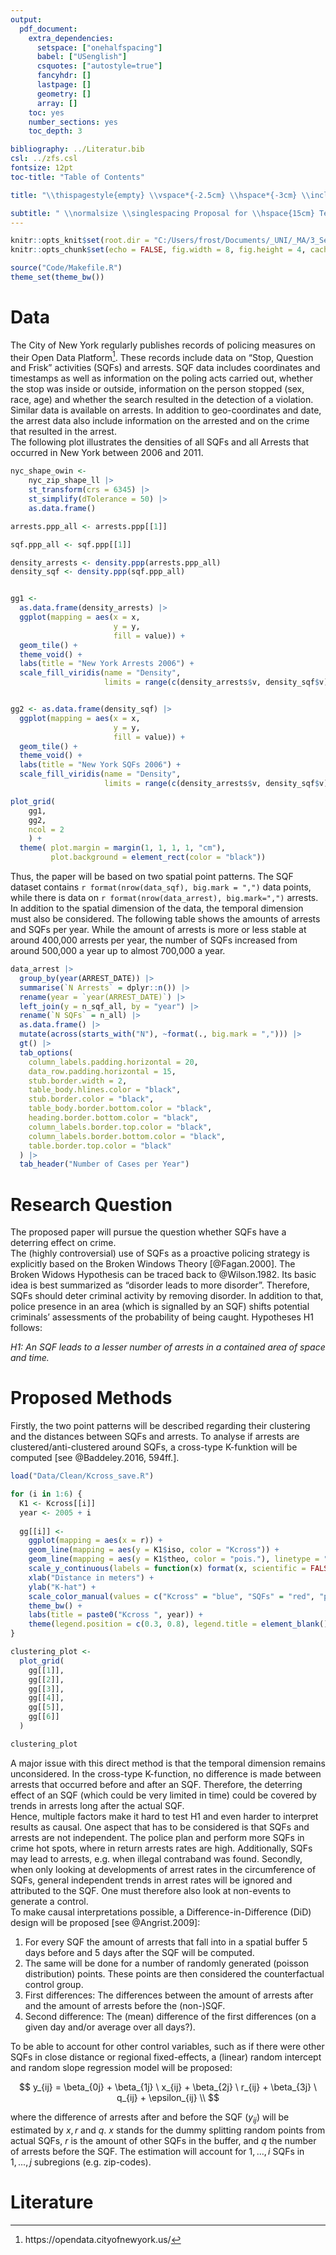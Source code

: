 ```yaml
---
output: 
  pdf_document:
    extra_dependencies:
      setspace: ["onehalfspacing"]
      babel: ["USenglish"]
      csquotes: ["autostyle=true"]
      fancyhdr: []
      lastpage: []
      geometry: []
      array: []
    toc: yes
    number_sections: yes
    toc_depth: 3

bibliography: ../Literatur.bib 
csl: ../zfs.csl
fontsize: 12pt
toc-title: "Table of Contents"

title: "\\thispagestyle{empty} \\vspace*{-2.5cm} \\hspace*{-3cm} \\includegraphics[width=4.2cm]{../Logo.png} \\hspace*{10cm} \\vspace*{1.8cm} \\linebreak Proposal: Crime Deterence and other \\hspace{15cm} Effects of SQFs on Arrests in New York City: \\hspace{15cm} A Spatial Analysis \\hspace{15cm} \\vspace*{0.1cm} \\linebreak \\hspace{15cm} \\large \\today"

subtitle: " \\normalsize \\singlespacing Proposal for \\hspace{15cm} Term Paper in \\hspace{15cm} \\enquote{Spatial Econometrics} (07-202-1402)\\vspace*{0.3cm} \\linebreak Winter Semester 22/23 \\hspace{15cm} \\hspace{15cm} Jordan Michael Adamson, PhD \\hspace{15cm} Institute for Empirical Research in Econ. \\hspace{15cm} Department of Economics \\hspace{15cm} University of Leipzig \\vspace*{3cm} \\linebreak \\hspace{15cm} \\textbf{Handed in by:} \\hspace{15cm} Jonas Frost, Student-ID: 3738889 \\hspace{15cm} Cichoriusstraße 17, 04318 Leipzig \\hspace{15cm} jonas.frost@studserv.uni-leipzig.de \\vspace*{0.5cm} \\linebreak \\hspace{15cm} Master's Student of Sociology at \\hspace{15cm} Intitute for Sociology \\hspace{15cm} Department of Social Sciences and Philosophy \\hspace{15cm} University of Leipzig \\newpage"
---
```


```r
knitr::opts_knit$set(root.dir = "C:/Users/frost/Documents/_UNI/_MA/3_Semester/Spatial_Econometrics/AA_Project_SpatEcon")
knitr::opts_chunk$set(echo = FALSE, fig.width = 8, fig.height = 4, cache = TRUE)
```

```r
source("Code/Makefile.R")
theme_set(theme_bw())
```

```{=latex}
\thispagestyle{empty}

\newpage
\setcounter{page}{1}
\newgeometry{
top=25mm,
bottom=25mm,
right= 30mm,
left=30mm,
headsep=6mm}
\setlength{\headheight}{13.59999pt}
\pagestyle{fancy}
\fancyhf{}
\lhead{\small Jonas Frost}
\chead{\small Proposal: SQFs and Arrests in New York City}
\rhead{\small{\rightmark}} 
\lfoot{}
\cfoot{}
\rfoot{Page \thepage \ of \pageref{LastPage} \hspace{0.3cm}}

```


# Data

The City of New York regularly publishes records of policing measures on their Open Data Platform^[https://opendata.cityofnewyork.us/]. These records include data on "Stop, Question and Frisk" activities (SQFs) and arrests. SQF data includes coordinates and timestamps as well as information on the poling acts carried out, whether the stop was inside or outside, information on the person stopped (sex, race, age) and whether the search resulted in the detection of a violation.  
Similar data is available on arrests. In addition to geo-coordinates and date, the arrest data also include information on the arrested and on the crime that resulted in the arrest.  
The following plot illustrates the densities of all SQFs and all Arrests that occurred in New York between 2006 and 2011.

```r
nyc_shape_owin <-
    nyc_zip_shape_ll |>
    st_transform(crs = 6345) |>
    st_simplify(dTolerance = 50) |>
    as.data.frame()

arrests.ppp_all <- arrests.ppp[[1]]

sqf.ppp_all <- sqf.ppp[[1]]

density_arrests <- density.ppp(arrests.ppp_all)
density_sqf <- density.ppp(sqf.ppp_all)


gg1 <-
  as.data.frame(density_arrests) |>
  ggplot(mapping = aes(x = x,
                       y = y,
                       fill = value)) +
  geom_tile() +
  theme_void() +
  labs(title = "New York Arrests 2006") +
  scale_fill_viridis(name = "Density",
                     limits = range(c(density_arrests$v, density_sqf$v), na.rm = TRUE))


gg2 <- as.data.frame(density_sqf) |>
  ggplot(mapping = aes(x = x,
                       y = y,
                       fill = value)) +
  geom_tile() +
  theme_void() +
  labs(title = "New York SQFs 2006") +
  scale_fill_viridis(name = "Density",
                     limits = range(c(density_arrests$v, density_sqf$v), na.rm = TRUE))

plot_grid(
    gg1,
    gg2,
    ncol = 2
    ) +
  theme( plot.margin = margin(1, 1, 1, 1, "cm"),
         plot.background = element_rect(color = "black")) 

```

Thus, the paper will be based on two spatial point patterns. The SQF dataset contains `r format(nrow(data_sqf), big.mark = ",")` data points, while there is data on `r format(nrow(data_arrest), big.mark=",")` arrests. In addition to the spatial dimension of the data, the temporal dimension must also be considered. The following table shows the amounts of arrests and SQFs per year. While the amount of arrests is more or less stable at around 400,000 arrests per year, the number of SQFs increased from around 500,000 a year up to almost 700,000 a year.
\newpage  
  
  

```r
data_arrest |>
  group_by(year(ARREST_DATE)) |>
  summarise(`N Arrests` = dplyr::n()) |>
  rename(year = `year(ARREST_DATE)`) |>
  left_join(y = n_sqf_all, by = "year") |>
  rename(`N SQFs` = n_all) |>
  as.data.frame() |>
  mutate(across(starts_with("N"), ~format(., big.mark = ","))) |>
  gt() |>
  tab_options(
    column_labels.padding.horizontal = 20,
    data_row.padding.horizontal = 15,
    stub.border.width = 2,
    table_body.hlines.color = "black",
    stub.border.color = "black",
    table_body.border.bottom.color = "black",
    heading.border.bottom.color = "black",
    column_labels.border.top.color = "black",
    column_labels.border.bottom.color = "black",
    table.border.top.color = "black"
  ) |>
  tab_header("Number of Cases per Year")
```


# Research Question

The proposed paper will pursue the question whether SQFs have a deterring effect on crime.  
The (highly controversial) use of SQFs as a proactive policing strategy is explicitly based on the Broken Windows Theory [@Fagan.2000]. The Broken Widows Hypothesis can be traced back to @Wilson.1982. Its basic idea is best summarized as "disorder leads to more disorder". Therefore, SQFs should deter criminal activity by removing disorder. In addition to that, police presence in an area (which is signalled by an SQF) shifts potential criminals' assessments of the probability of being caught. Hypotheses H1 follows:

  *H1: An SQF leads to a lesser number of arrests in a contained area of space and time.*

# Proposed Methods

Firstly, the two point patterns will be described regarding their clustering and the distances between SQFs and arrests. To analyse if arrests are clustered/anti-clustered around SQFs, a cross-type K-funktion will be computed [see @Baddeley.2016, 594ff.].


```r
load("Data/Clean/Kcross_save.R")

for (i in 1:6) {
  K1 <- Kcross[[i]]
  year <- 2005 + i
  
  gg[[i]] <-
    ggplot(mapping = aes(x = r)) +
    geom_line(mapping = aes(y = K1$iso, color = "Kcross")) +
    geom_line(mapping = aes(y = K1$theo, color = "pois."), linetype = "dashed") +
    scale_y_continuous(labels = function(x) format(x, scientific = FALSE)) +
    xlab("Distance in meters") +
    ylab("K-hat") +
    scale_color_manual(values = c("Kcross" = "blue", "SQFs" = "red", "pois." = "black"), name = "") +
    theme_bw() +
    labs(title = paste0("Kcross ", year)) +
    theme(legend.position = c(0.3, 0.8), legend.title = element_blank())
}

clustering_plot <-
  plot_grid(
    gg[[1]],
    gg[[2]],
    gg[[3]],
    gg[[4]],
    gg[[5]],
    gg[[6]]
  )

clustering_plot
```

A major issue with this direct method is that the temporal dimension remains unconsidered. In the cross-type K-function, no difference is made between arrests that occurred before and after an SQF. Therefore, the deterring effect of an SQF (which could be very limited in time) could be covered by trends in arrests long after the actual SQF.  
Hence, multiple factors make it hard to test H1 and even harder to interpret results as causal. One aspect that has to be considered is that SQFs and arrests are not independent. The police plan and perform more SQFs in crime hot spots, where in return arrests rates are high. Additionally, SQFs may lead to arrests, e.g. when illegal contraband was found. Secondly, when only looking at developments of arrest rates in the circumference of SQFs, general independent trends in arrest rates will be ignored and attributed to the SQF. One must therefore also look at non-events to generate a control.  
To make causal interpretations possible, a Difference-in-Difference (DiD) design will be proposed [see @Angrist.2009]:
\newpage

1. For every SQF the amount of arrests that fall into in a spatial buffer 5 days before and 5 days after the SQF will be computed.
2. The same will be done for a number of randomly generated (poisson distribution) points. These points are then considered the counterfactual control group. 
3. First differences: The differences between the amount of arrests after and the amount of arrests before the (non-)SQF.
4. Second difference: The (mean) difference of the first differences (on a given day and/or average over all days?).

To be able to account for other control variables, such as if there were other SQFs in close distance or regional fixed-effects, a (linear) random intercept and random slope regression model will be proposed:

$$
y_{ij} = \beta_{0j} + \beta_{1j} \ x_{ij} + \beta_{2j} \ r_{ij} + \beta_{3j} \ q_{ij} + \epsilon_{ij} \\
$$

where the difference of arrests after and before the SQF ($y_{ij}$) will be estimated by $x, r$ and $q$. $x$ stands for the dummy splitting random points from actual SQFs, $r$ is the amount of other SQFs in the buffer, and $q$ the number of arrests before the SQF. The estimation will account for $1,...,i$ SQFs in $1,...,j$ subregions (e.g. zip-codes). 

\newpage
 

# Literature
